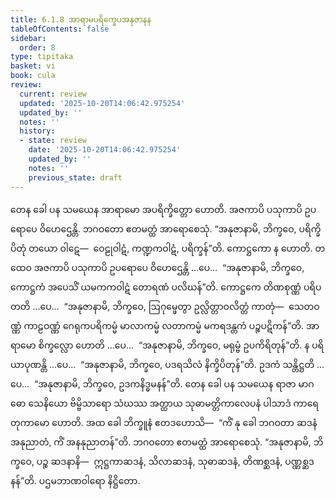```yaml
---
title: 6.1.8 အာရာမပရိက္ခေပအနုဇာနန
tableOfContents: false
sidebar:
  order: 8
type: tipitaka
basket: vi
book: cula
review:
  current: review
  updated: '2025-10-20T14:06:42.975254'
  updated_by: ''
  notes: ''
  history:
  - state: review
    date: '2025-10-20T14:06:42.975254'
    updated_by: ''
    notes: ''
    previous_state: draft
---
```



<DynamicBreadcrumb />


<ReviewStatus review={frontmatter.review} showDetails={true} />

<HypothesisAnnotation frontmatter={frontmatter} />

<Division number="303" book="cula" e="ch" v="4" p="300">

<Paragraph number="1305" book="cula">
တေန ခေါ ပန သမယေန အာရာမော အပရိက္ခိတ္တော ဟောတိ. အဇကာပိ ပသုကာပိ ဥပရောပေ ဝိဟေဌေန္တိ. ဘဂဝတော ဧတမတ္ထံ အာရောစေသုံ. “အနုဇာနာမိ, ဘိက္ခဝေ, ပရိက္ခိပိတုံ တယော ဝါဋေ—  ဝေဠုဝါဋံ, ကဏ္ဍကဝါဋံ, ပရိက္ခန်”တိ. ကောဋ္ဌကော န ဟောတိ. တထေဝ အဇကာပိ ပသုကာပိ ဥပရောပေ ဝိဟေဌေန္တိ …ပေ…  “အနုဇာနာမိ, ဘိက္ခဝေ, ကောဋ္ဌကံ အပေသိံ ယမကကဝါဋံ တောရဏံ ပလိဃန်”တိ. ကောဋ္ဌကေ တိဏစုဏ္ဏံ ပရိပတတိ …ပေ…  “အနုဇာနာမိ, ဘိက္ခဝေ, ဩဂုမ္ဖေတွာ ဥလ္လိတ္တာဝလိတ္တံ ကာတုံ—  သေတဝဏ္ဏံ ကာဠဝဏ္ဏံ ဂေရုကပရိကမ္မံ မာလာကမ္မံ လတာကမ္မံ မကရဒန္တကံ ပဉ္စပဋိကန်”တိ. အာရာမော စိက္ခလ္လော ဟောတိ …ပေ…  “အနုဇာနာမိ, ဘိက္ခဝေ, မရုမ္ဗံ ဥပကိရိတုန်”တိ. န ပရိယာပုဏန္တိ …ပေ…  “အနုဇာနာမိ, ဘိက္ခဝေ, ပဒရသိလံ နိက္ခိပိတုန်”တိ. ဥဒကံ သန္တိဋ္ဌတိ …ပေ…  “အနုဇာနာမိ, ဘိက္ခဝေ, ဥဒကနိဒ္ဓမနန်”တိ.
</Paragraph>

<Paragraph number="1306" book="cula">
တေန ခေါ ပန သမယေန ရာဇာ မာဂဓော သေနိယော ဗိမ္ဗိသာရော သံဃဿ အတ္ထာယ သုဓာမတ္တိကာလေပနံ ပါသာဒံ ကာရေတုကာမော ဟောတိ. အထ ခေါ ဘိက္ခူနံ ဧတဒဟောသိ—  “ကိံ နု ခေါ ဘဂဝတာ ဆဒနံ အနုညာတံ, ကိံ အနနုညာတန်”တိ. ဘဂဝတော ဧတမတ္ထံ အာရောစေသုံ. “အနုဇာနာမိ, ဘိက္ခဝေ, ပဉ္စ ဆဒနာနိ—  ဣဋ္ဌကာဆဒနံ, သိလာဆဒနံ, သုဓာဆဒနံ, တိဏစ္ဆဒနံ, ပဏ္ဏစ္ဆဒနန်”တိ.

</Paragraph>
</Division>

<Paragraph number="1307" type="center" book="cula">
ပဌမဘာဏဝါရော နိဋ္ဌိတော.
</Paragraph>